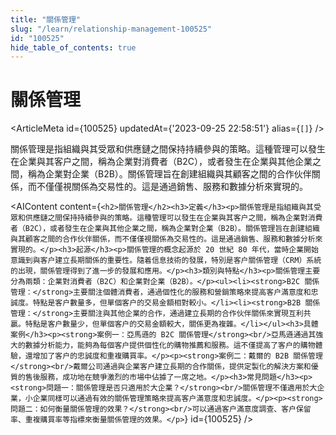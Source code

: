 ```yaml
---
title: "關係管理"
slug: "/learn/relationship-management-100525"
id: "100525"
hide_table_of_contents: true
---
```



# 關係管理

<ArticleMeta id={100525} updatedAt={'2023-09-25 22:58:51'} alias={`[]`} />
<div className='border-solid border-b border-t-0 my-4 border-[var(--ifm-color-gray-300)]' />

關係管理是指組織與其受眾和供應鏈之間保持持續參與的策略。這種管理可以發生在企業與其客户之間，稱為企業對消費者（B2C），或者發生在企業與其他企業之間，稱為企業對企業（B2B）。關係管理旨在創建組織與其顧客之間的合作伙伴關係，而不僅僅視關係為交易性的。這是通過銷售、服務和數據分析來實現的。

<AIContent content={`<h2>關係管理</h2><h3>定義</h3><p>關係管理是指組織與其受眾和供應鏈之間保持持續參與的策略。這種管理可以發生在企業與其客户之間，稱為企業對消費者（B2C），或者發生在企業與其他企業之間，稱為企業對企業（B2B）。關係管理旨在創建組織與其顧客之間的合作伙伴關係，而不僅僅視關係為交易性的。這是通過銷售、服務和數據分析來實現的。</p><h3>起源</h3><p>關係管理的概念起源於 20 世紀 80 年代，當時企業開始意識到與客户建立長期關係的重要性。隨着信息技術的發展，特別是客户關係管理（CRM）系統的出現，關係管理得到了進一步的發展和應用。</p><h3>類別與特點</h3><p>關係管理主要分為兩類：企業對消費者（B2C）和企業對企業（B2B）。</p><ul><li><strong>B2C 關係管理：</strong>主要關注個體消費者，通過個性化的服務和營銷策略來提高客户滿意度和忠誠度。特點是客户數量多，但單個客户的交易金額相對較小。</li><li><strong>B2B 關係管理：</strong>主要關注與其他企業的合作，通過建立長期的合作伙伴關係來實現互利共贏。特點是客户數量少，但單個客户的交易金額較大，關係更為複雜。</li></ul><h3>具體案例</h3><p><strong>案例一：亞馬遜的 B2C 關係管理</strong><br/>亞馬遜通過其強大的數據分析能力，能夠為每個客户提供個性化的購物推薦和服務。這不僅提高了客户的購物體驗，還增加了客户的忠誠度和重複購買率。</p><p><strong>案例二：戴爾的 B2B 關係管理</strong><br/>戴爾公司通過與企業客户建立長期的合作關係，提供定製化的解決方案和優質的售後服務，成功地在競爭激烈的市場中佔據了一席之地。</p><h3>常見問題</h3><p><strong>問題一：關係管理是否只適用於大企業？</strong><br/>關係管理不僅適用於大企業，小企業同樣可以通過有效的關係管理策略來提高客户滿意度和忠誠度。</p><p><strong>問題二：如何衡量關係管理的效果？</strong><br/>可以通過客户滿意度調查、客户保留率、重複購買率等指標來衡量關係管理的效果。</p>`} id={100525} />

